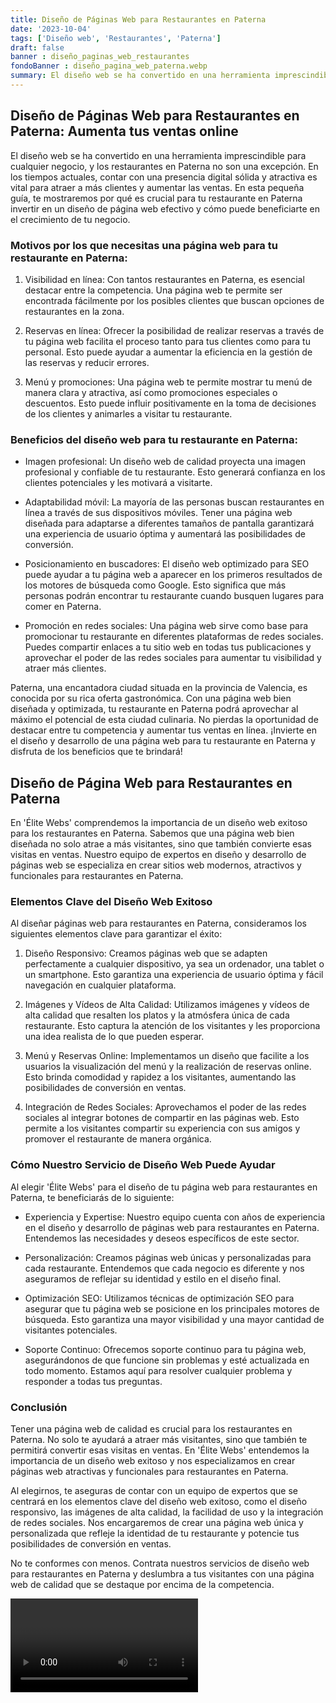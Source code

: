 ```yaml
---
title: Diseño de Páginas Web para Restaurantes en Paterna
date: '2023-10-04'
tags: ['Diseño web', 'Restaurantes', 'Paterna']
draft: false
banner : diseño_paginas_web_restaurantes
fondoBanner : diseño_pagina_web_paterna.webp
summary: El diseño web se ha convertido en una herramienta imprescindible para cualquier negocio, y los restaurantes en Paterna no son una excepción. En los tiempos actuales, contar con una presencia digital sólida y atractiva es vital para atraer a más clientes y aumentar las ventas. En esta pequeña guía, te mostraremos por qué es crucial para tu restaurante en Paterna invertir en un diseño de página web efectivo y cómo puede beneficiarte en el crecimiento de tu negocio.
---
```


## Diseño de Páginas Web para Restaurantes en Paterna: Aumenta tus ventas online

El diseño web se ha convertido en una herramienta imprescindible para cualquier negocio, y los restaurantes en Paterna no son una excepción. En los tiempos actuales, contar con una presencia digital sólida y atractiva es vital para atraer a más clientes y aumentar las ventas. En esta pequeña guía, te mostraremos por qué es crucial para tu restaurante en Paterna invertir en un diseño de página web efectivo y cómo puede beneficiarte en el crecimiento de tu negocio.

### Motivos por los que necesitas una página web para tu restaurante en Paterna:

1. Visibilidad en línea: Con tantos restaurantes en Paterna, es esencial destacar entre la competencia. Una página web te permite ser encontrada fácilmente por los posibles clientes que buscan opciones de restaurantes en la zona.

2. Reservas en línea: Ofrecer la posibilidad de realizar reservas a través de tu página web facilita el proceso tanto para tus clientes como para tu personal. Esto puede ayudar a aumentar la eficiencia en la gestión de las reservas y reducir errores.

3. Menú y promociones: Una página web te permite mostrar tu menú de manera clara y atractiva, así como promociones especiales o descuentos. Esto puede influir positivamente en la toma de decisiones de los clientes y animarles a visitar tu restaurante.

### Beneficios del diseño web para tu restaurante en Paterna:

- Imagen profesional: Un diseño web de calidad proyecta una imagen profesional y confiable de tu restaurante. Esto generará confianza en los clientes potenciales y les motivará a visitarte.

- Adaptabilidad móvil: La mayoría de las personas buscan restaurantes en línea a través de sus dispositivos móviles. Tener una página web diseñada para adaptarse a diferentes tamaños de pantalla garantizará una experiencia de usuario óptima y aumentará las posibilidades de conversión.

- Posicionamiento en buscadores: El diseño web optimizado para SEO puede ayudar a tu página web a aparecer en los primeros resultados de los motores de búsqueda como Google. Esto significa que más personas podrán encontrar tu restaurante cuando busquen lugares para comer en Paterna.

- Promoción en redes sociales: Una página web sirve como base para promocionar tu restaurante en diferentes plataformas de redes sociales. Puedes compartir enlaces a tu sitio web en todas tus publicaciones y aprovechar el poder de las redes sociales para aumentar tu visibilidad y atraer más clientes.

Paterna, una encantadora ciudad situada en la provincia de Valencia, es conocida por su rica oferta gastronómica. Con una página web bien diseñada y optimizada, tu restaurante en Paterna podrá aprovechar al máximo el potencial de esta ciudad culinaria. No pierdas la oportunidad de destacar entre tu competencia y aumentar tus ventas en línea. ¡Invierte en el diseño y desarrollo de una página web para tu restaurante en Paterna y disfruta de los beneficios que te brindará!

<GifSeo />

<Cta />

## Diseño de Página Web para Restaurantes en Paterna

En 'Élite Webs' comprendemos la importancia de un diseño web exitoso para los restaurantes en Paterna. Sabemos que una página web bien diseñada no solo atrae a más visitantes, sino que también convierte esas visitas en ventas. Nuestro equipo de expertos en diseño y desarrollo de páginas web se especializa en crear sitios web modernos, atractivos y funcionales para restaurantes en Paterna.

### Elementos Clave del Diseño Web Exitoso

Al diseñar páginas web para restaurantes en Paterna, consideramos los siguientes elementos clave para garantizar el éxito:

1. Diseño Responsivo: Creamos páginas web que se adapten perfectamente a cualquier dispositivo, ya sea un ordenador, una tablet o un smartphone. Esto garantiza una experiencia de usuario óptima y fácil navegación en cualquier plataforma.

2. Imágenes y Vídeos de Alta Calidad: Utilizamos imágenes y vídeos de alta calidad que resalten los platos y la atmósfera única de cada restaurante. Esto captura la atención de los visitantes y les proporciona una idea realista de lo que pueden esperar.

3. Menú y Reservas Online: Implementamos un diseño que facilite a los usuarios la visualización del menú y la realización de reservas online. Esto brinda comodidad y rapidez a los visitantes, aumentando las posibilidades de conversión en ventas.

4. Integración de Redes Sociales: Aprovechamos el poder de las redes sociales al integrar botones de compartir en las páginas web. Esto permite a los visitantes compartir su experiencia con sus amigos y promover el restaurante de manera orgánica.

### Cómo Nuestro Servicio de Diseño Web Puede Ayudar

Al elegir 'Élite Webs' para el diseño de tu página web para restaurantes en Paterna, te beneficiarás de lo siguiente:

- Experiencia y Expertise: Nuestro equipo cuenta con años de experiencia en el diseño y desarrollo de páginas web para restaurantes en Paterna. Entendemos las necesidades y deseos específicos de este sector.

- Personalización: Creamos páginas web únicas y personalizadas para cada restaurante. Entendemos que cada negocio es diferente y nos aseguramos de reflejar su identidad y estilo en el diseño final.

- Optimización SEO: Utilizamos técnicas de optimización SEO para asegurar que tu página web se posicione en los principales motores de búsqueda. Esto garantiza una mayor visibilidad y una mayor cantidad de visitantes potenciales.

- Soporte Continuo: Ofrecemos soporte continuo para tu página web, asegurándonos de que funcione sin problemas y esté actualizada en todo momento. Estamos aquí para resolver cualquier problema y responder a todas tus preguntas.

### Conclusión

Tener una página web de calidad es crucial para los restaurantes en Paterna. No solo te ayudará a atraer más visitantes, sino que también te permitirá convertir esas visitas en ventas. En 'Élite Webs' entendemos la importancia de un diseño web exitoso y nos especializamos en crear páginas web atractivas y funcionales para restaurantes en Paterna.

Al elegirnos, te aseguras de contar con un equipo de expertos que se centrará en los elementos clave del diseño web exitoso, como el diseño responsivo, las imágenes de alta calidad, la facilidad de uso y la integración de redes sociales. Nos encargaremos de crear una página web única y personalizada que refleje la identidad de tu restaurante y potencie tus posibilidades de conversión en ventas.

No te conformes con menos. Contrata nuestros servicios de diseño web para restaurantes en Paterna y deslumbra a tus visitantes con una página web de calidad que se destaque por encima de la competencia.

<Video />

<CtaBot job='Restaurantes' city='Paterna'/>

<Gmaps query='Paterna+españa+maps' />